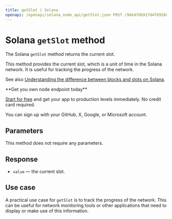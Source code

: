 ---
title: getSlot | Solana
openapi: /openapi/solana_node_api/getSlot.json POST /9de47db917d4f69168e3fed02217d15b
---

# Solana `getSlot` method

The Solana `getSlot` method returns the current slot.

This method provides the current slot, which is a unit of time in the Solana network. It is useful for tracking the progress of the network.

See also [Understanding the difference between blocks and slots on Solana](/docs/understanding-the-difference-between-blocks-and-slots-on-solana).

<Check>
**Get you own node endpoint today**

[Start for free](https://console.chainstack.com/) and get your app to production levels immediately. No credit card required.

You can sign up with your GitHub, X, Google, or Microsoft account.
</Check>


## Parameters

This method does not require any parameters.

## Response

* `value` — the current slot.

## Use case

A practical use case for `getSlot` is to track the progress of the network. This can be useful for network monitoring tools or other applications that need to display or make use of this information.
